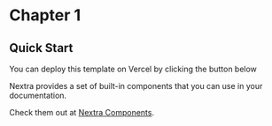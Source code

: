 # Chapter 1

## Quick Start

You can deploy this template on Vercel by clicking the button below

Nextra provides a set of built-in components that you can use in your documentation.

Check them out at [Nextra Components](https://nextra.site/docs/built-ins).
